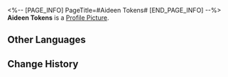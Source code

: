 <%-- [PAGE_INFO]
PageTitle=#Aideen Tokens#
[END_PAGE_INFO] --%>
{{Stub|Location information}}
{{Item Infobox
|id          = 223204
|image       = Dreamscape Pass Sticker Aideen Tokens.png
|type        = Dreamscape Pass Sticker
|type2       = Amusing Ourselves to Death Stickers
|invCategory = 
|rarity      = 4
|effect      = Digital stickers that can be used to decorate the pages of the Dreamtour Handbook. They come in many different styles.
|description = 
|source1     = [[Meet partygoers you can redeem Aideen Tokens with]]
}}
{{Description|Apparently, there's a group of thieves that specifically steal these game tokens.}}
'''Aideen Tokens''' is a [[Profile Picture]].

==Other Languages==
{{Other Languages
|en   = Aideen Tokens
|zhs  = 艾迪恩代币
|zht  = 艾迪恩代幣
|ja   = エディオンコイン
|ko   = 에이딘 코인
|es   = Fichas Aideen
|fr   = Jetons Aideen
|ru   = Жетоны Айдена
|th   = Aideen Token
|vi   = Xu Aideen
|de   = Aideen-Marken
|id   = Aideen Token
|pt   = Fichas Aideen
}}

==Change History==
{{Change History|2.0}}
